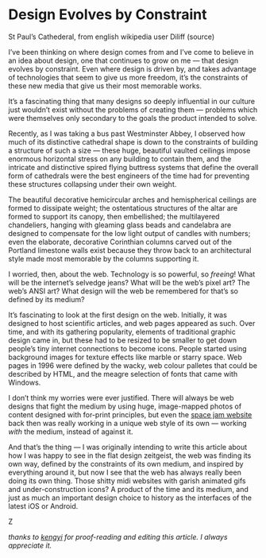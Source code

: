 

# Design Evolves by Constraint

St Paul’s Cathederal, from english wikipedia user Diliff (source)

I’ve been thinking on where design comes from and I’ve come to believe in an idea about design, one that continues to grow on me — that design evolves by constraint. Even where design is driven by, and takes advantage of technologies that seem to give us more freedom, it’s the constraints of these new media that give us their most memorable works.

It’s a fascinating thing that many designs so deeply influential in our culture just wouldn’t exist without the problems of creating them — problems which were themselves only secondary to the goals the product intended to solve.

Recently, as I was taking a bus past Westminster Abbey, I observed how much of its distinctive cathedral shape is down to the constraints of building a structure of such a size — these huge, beautiful vaulted ceilings impose enormous horizontal stress on any building to contain them, and the intricate and distinctive spired flying buttress systems that define the overall form of cathedrals were the best engineers of the time had for preventing these structures collapsing under their own weight.

The beautiful decorative hemicircular arches and hemispherical ceilings are formed to dissipate weight; the ostentatious structures of the altar are formed to support its canopy, then embellished; the multilayered chandeliers, hanging with gleaming glass beads and candelabra are designed to compensate for the low light output of candles with numbers; even the elaborate, decorative Corinthian columns carved out of the Portland limestone walls exist because they throw back to an architectural style made most memorable by the columns supporting it.

I worried, then, about the web. Technology is so powerful, so *freeing*! What will be the internet’s selvedge jeans? What will be the web’s pixel art? The web’s ANSI art? What design will the web be remembered for that’s so defined by its medium?

It’s fascinating to look at the first design on the web. Initially, it was designed to host scientific articles, and web pages appeared as such. Over time, and with its gathering popularity, elements of traditional graphic design came in, but these had to be resized to be smaller to get down people’s tiny internet connections to become icons. People started using background images for texture effects like marble or starry space. Web pages in 1996 were defined by the wacky, web colour palletes that could be described by HTML, and the meagre selection of fonts that came with Windows.

I don’t think my worries were ever justified. There will always be web designs that fight the medium by using huge, image-mapped photos of content designed with for-print principles, but even the [space jam website](http://www.warnerbros.com/archive/spacejam/movie/jam.htm) back then was really working in a unique web style of its own — working *with* the medium, instead of against it.

And that’s the thing — I was originally intending to write this article about how I was happy to see in the flat design zeitgeist, the web was finding its own way, defined by the constraints of its own medium, and inspired by everything around it, but now I see that the web has always really been doing its own thing. Those shitty midi websites with garish animated gifs and under-construction icons? A product of the time and its medium, and just as much an important design choice to history as the interfaces of the latest iOS or Android.

Z

*thanks to [kengyi](http://twitter.com/kengyi) for proof-reading and editing this article. I always appreciate it.*

